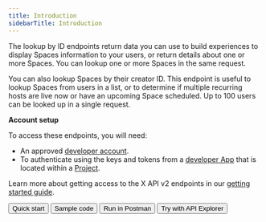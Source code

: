 ---
title: Introduction
sidebarTitle: Introduction
---


The lookup by ID endpoints return data you can use to build experiences to display Spaces information to your users, or return details about one or more Spaces. You can lookup one or more Spaces in the same request.

You can also lookup Spaces by their creator ID. This endpoint is useful to lookup Spaces from users in a list, or to determine if multiple recurring hosts are live now or have an upcoming Space scheduled. Up to 100 users can be looked up in a single request.

**Account setup**

To access these endpoints, you will need:

* An approved [developer account](https://developer.x.com/en/portal/petition/essential/basic-info).
* To authenticate using the keys and tokens from a [developer App](/resources/fundamentals/developer-apps) that is located within a [Project](/resources/fundamentals/projects). 

Learn more about getting access to the X API v2 endpoints in our [getting started guide](/x-api/getting-started/getting-access).
<div className="flex space-x-2">
<Button href="https://developer.x.com/x-api/spaces/spaces-lookup.html">
  Quick start
</Button>
<Button href="https://github.com/xdevplatform/Twitter-API-v2-sample-code">
  Sample code
</Button>
<Button href="https://app.getpostman.com/run-collection/9956214-784efcda-ed4c-4491-a4c0-a26470a67400">
  Run in Postman
</Button>
<Button href="https://developer.x.com/apitools/api?endpoint=/2/spaces&method=get">
  Try with API Explorer
</Button>
</div>